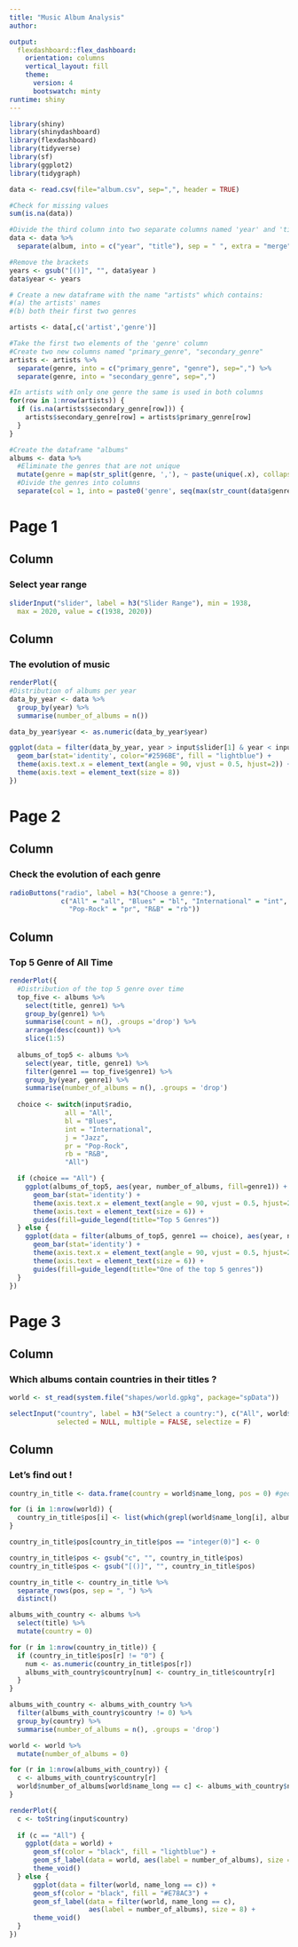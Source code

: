 ---
title: "Music Album Analysis"
author: 

output: 
  flexdashboard::flex_dashboard:
    orientation: columns
    vertical_layout: fill
    theme: 
      version: 4
      bootswatch: minty
runtime: shiny
---

```{r setup, include=FALSE}
library(shiny)
library(shinydashboard)
library(flexdashboard)
library(tidyverse)
library(sf)
library(ggplot2)
library(tidygraph)
```

```{r}
data <- read.csv(file="album.csv", sep=",", header = TRUE)
```


```{r include=FALSE}
#Check for missing values 
sum(is.na(data))
```

```{r include=FALSE}
#Divide the third column into two separate columns named 'year' and 'title'
data <- data %>%
  separate(album, into = c("year", "title"), sep = " ", extra = "merge") 

#Remove the brackets
years <- gsub("[()]", "", data$year ) 
data$year <- years 
```


```{r include=FALSE}
# Create a new dataframe with the name "artists" which contains:
#(a) the artists' names
#(b) both their first two genres

artists <- data[,c('artist','genre')]

#Take the first two elements of the 'genre' column
#Create two new columns named "primary_genre", "secondary_genre"
artists <- artists %>%
  separate(genre, into = c("primary_genre", "genre"), sep=",") %>%
  separate(genre, into = "secondary_genre", sep=",")

#In artists with only one genre the same is used in both columns
for(row in 1:nrow(artists)) {
  if (is.na(artists$secondary_genre[row])) {
    artists$secondary_genre[row] = artists$primary_genre[row] 
  }
}

```

```{r include=FALSE}
#Create the dataframe "albums" 
albums <- data %>% 
  #Eliminate the genres that are not unique
  mutate(genre = map(str_split(genre, ','), ~ paste(unique(.x), collapse = ','))) %>% 
  #Divide the genres into columns
  separate(col = 1, into = paste0('genre', seq(max(str_count(data$genre, ',')) + 1L)), sep = ',')
```

Page 1
=====================================  
    

Column {data-width=300}
-------------------------------------

### Select year range 

```{r}
sliderInput("slider", label = h3("Slider Range"), min = 1938, 
  max = 2020, value = c(1938, 2020))
```   

Column {data-width=700}
-------------------------------------

### The evolution of music

```{r}
renderPlot({
#Distribution of albums per year
data_by_year <- data %>% 
  group_by(year) %>%
  summarise(number_of_albums = n())

data_by_year$year <- as.numeric(data_by_year$year)

ggplot(data = filter(data_by_year, year > input$slider[1] & year < input$slider[2]),aes(year, number_of_albums)) +
  geom_bar(stat='identity', color="#2596BE", fill = "lightblue") +
  theme(axis.text.x = element_text(angle = 90, vjust = 0.5, hjust=2)) +
  theme(axis.text = element_text(size = 8))
})  
```


   
Page 2 
=====================================     
Column {data-width=300}
-------------------------------------
   
### Check the evolution of each genre 

```{r}
radioButtons("radio", label = h3("Choose a genre:"),
             c("All" = "all", "Blues" = "bl", "International" = "int", "Jazz" = "j", 
               "Pop-Rock" = "pr", "R&B" = "rb"))
```     


Column {data-width=700}
-------------------------------------

### Τop 5 Genre of All Time

```{r}
renderPlot({
  #Distribution of the top 5 genre over time
  top_five <- albums %>%
    select(title, genre1) %>%
    group_by(genre1) %>%
    summarise(count = n(), .groups ='drop') %>%
    arrange(desc(count)) %>%
    slice(1:5)
  
  albums_of_top5 <- albums %>%
    select(year, title, genre1) %>%
    filter(genre1 == top_five$genre1) %>%
    group_by(year, genre1) %>%
    summarise(number_of_albums = n(), .groups = 'drop')
      
  choice <- switch(input$radio,
              all = "All",
              bl = "Blues",
              int = "International",
              j = "Jazz",
              pr = "Pop-Rock",
              rb = "R&B",
              "All")

  if (choice == "All") { 
    ggplot(albums_of_top5, aes(year, number_of_albums, fill=genre1)) +
      geom_bar(stat='identity') +
      theme(axis.text.x = element_text(angle = 90, vjust = 0.5, hjust=2)) +
      theme(axis.text = element_text(size = 6)) +
      guides(fill=guide_legend(title="Top 5 Genres"))
  } else {   
    ggplot(data = filter(albums_of_top5, genre1 == choice), aes(year, number_of_albums, fill=genre1)) +
      geom_bar(stat='identity') +
      theme(axis.text.x = element_text(angle = 90, vjust = 0.5, hjust=2)) +
      theme(axis.text = element_text(size = 6)) +
      guides(fill=guide_legend(title="One of the top 5 genres"))
  }
})
```


Page 3 
===================================== 

Column {data-width=300}
-------------------------------------
   
###  Which albums contain countries in their titles ?
```{r include=FALSE}
world <- st_read(system.file("shapes/world.gpkg", package="spData"))
```

```{r}
selectInput("country", label = h3("Select a country:"), c("All", world$name_long), 
            selected = NULL, multiple = FALSE, selectize = F)
```   
   
Column {data-width=700}
-------------------------------------

### Let's find out !

```{r include=FALSE}

country_in_title <- data.frame(country = world$name_long, pos = 0) #geometry = world$geom

for (i in 1:nrow(world)) {
  country_in_title$pos[i] <- list(which(grepl(world$name_long[i], albums$title) == TRUE))
}

country_in_title$pos[country_in_title$pos == "integer(0)"] <- 0

country_in_title$pos <- gsub("c", "", country_in_title$pos)
country_in_title$pos <- gsub("[()]", "", country_in_title$pos)

country_in_title <- country_in_title %>%
  separate_rows(pos, sep = ", ") %>%
  distinct()

albums_with_country <- albums %>%
  select(title) %>%
  mutate(country = 0) 

for (r in 1:nrow(country_in_title)) {
  if (country_in_title$pos[r] != "0") {
    num <- as.numeric(country_in_title$pos[r])
    albums_with_country$country[num] <- country_in_title$country[r] 
  } 
}

albums_with_country <- albums_with_country %>%
  filter(albums_with_country$country != 0) %>%
  group_by(country) %>%
  summarise(number_of_albums = n(), .groups = 'drop')

world <- world %>%
  mutate(number_of_albums = 0)

for (r in 1:nrow(albums_with_country)) {
  c <- albums_with_country$country[r]
  world$number_of_albums[world$name_long == c] <- albums_with_country$number_of_albums[r] 
}
```  

```{r}
renderPlot({
  c <- toString(input$country)
  
  if (c == "All") { 
    ggplot(data = world) +
      geom_sf(color = "black", fill = "lightblue") +
      geom_sf_label(data = world, aes(label = number_of_albums), size = 2) +
      theme_void()
  } else {
      ggplot(data = filter(world, name_long == c)) + 
      geom_sf(color = "black", fill = "#E78AC3") +
      geom_sf_label(data = filter(world, name_long == c), 
                    aes(label = number_of_albums), size = 8) +
      theme_void()
  }
})
```



    
